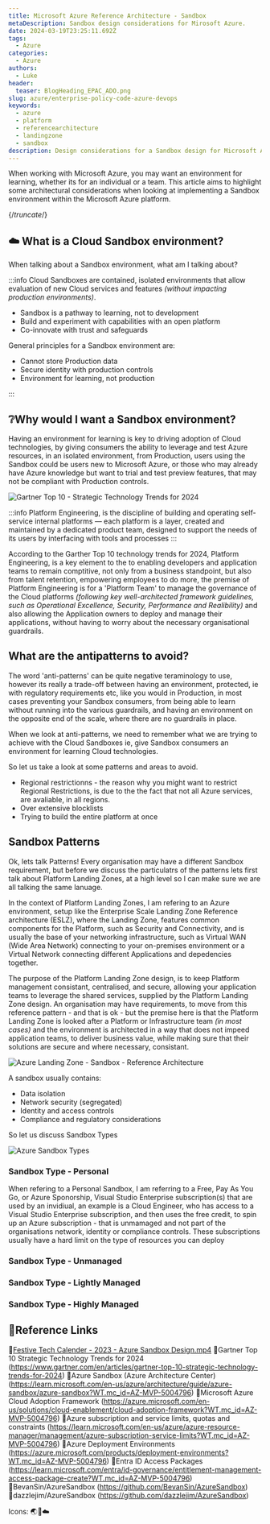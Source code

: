 ```yaml
---
title: Microsoft Azure Reference Architecture - Sandbox
metaDescription: Sandbox design considerations for Mirosoft Azure.
date: 2024-03-19T23:25:11.692Z
tags:
  - Azure
categories:
  - Azure
authors:
  - Luke
header:
  teaser: BlogHeading_EPAC_ADO.png
slug: azure/enterprise-policy-code-azure-devops
keywords:
  - azure
  - platform
  - referencearchitecture
  - landingzone
  - sandbox
description: Design considerations for a Sandbox design for Microsoft Azure.
---
```


When working with Microsoft Azure, you may want an environment for learning, whether its for an individual or a team. This article aims to highlight some architectural considerations when looking at implementing a Sandbox environment within the Microsoft Azure platform.

{/*truncate*/}

## ☁️ What is a Cloud Sandbox environment?

When talking about a Sandbox environment, what am I talking about?

:::info
Cloud Sandboxes are contained, isolated environments that allow evaluation of new Cloud services and features _(without impacting production environments)_.

* Sandbox is a pathway to learning, not to development
* Build and experiment with capabilities with an open platform
* Co-innovate with trust and safeguards

General principles for a Sandbox environment are:

* Cannot store Production data
* Secure identity with production controls
* Environment for learning, not production

:::

## ❔Why would I want a Sandbox environment?

Having an environment for learning is key to driving adoption of Cloud technologies, by giving consumers the ability to leverage and test Azure resources, in an isolated environment, from Production, users using the Sandbox could be users new to Microsoft Azure, or those who may already have Azure knowledge but want to trial and test preview features, that may not be compliant with Production controls.

![Gartner Top 10 - Strategic Technology Trends for 2024](Gartner_Top_10_StrategicTechTrends_2024.png)

:::info
Platform Engineering, is the discipline of building and operating self-service internal platforms — each platform is a layer, created and maintained by a dedicated product team, designed to support the needs of its users by interfacing with tools and processes
:::

According to the Garther Top 10 technology trends for 2024, Platform Engineering, is a key element to the to enabling developers and application teams to remain comptitive, not only from a business standpoint, but also from talent retention, empowering employees to do more, the premise of Platform Engineering is for a 'Platform Team' to manage the governance of the Cloud platforms _(following key well-architected framework guidelines, such as Operational Excellence, Security, Performance and Realibility)_ and also allowing the Application owners to deploy and manage their applications, without having to worry about the necessary organisational guardrails.

## What are the antipatterns to avoid?

The word 'anti-patterns' can be quite negative teraminology to use, however its really a trade-off between having an environment, protected, ie with regulatory requirements etc, like you would in Production, in most cases preventing your Sandbox consumers, from being able to learn without running into the various guardrails, and having an environment on the opposite end of the scale, where there are no guardrails in place.

When we look at anti-patterns, we need to remember what we are trying to achieve with the Cloud Sandboxes ie, give Sandbox consumers an environment for learning Cloud technologies.

So let us take a look at some patterns and areas to avoid.

* Regional restrictionns - the reason why you might want to restrict Regional Restrictions, is due to the the fact that not all Azure services, are avaliable, in all regions.
* Over extensive blocklists
* Trying to build the entire platform at once

## Sandbox Patterns

Ok, lets talk Patterns! Every organisation may have a different Sandbox requirement,  but before we discuss the particulatrs of the patterns lets first talk about Platform Landing Zones, at a high level so I can make sure we are all talking the same lanuage.

In the context of Platform Landing Zones, I am refering to an Azure environment, setup like the Enterprise Scale Landing Zone Reference architecture (ESLZ), where the Landing Zone, features common components for the Platform, such as Security and Connectivity, and is usually the base of your networking infrastructure, such as Virtual WAN (Wide Area Network) connecting to your on-premises environment or a Virtual Network connecting different Applications and depedencies together.

The purpose of the Platform Landing Zone design, is to keep Platform management consistant, centralised, and secure, allowing your application teams to leverage the shared services, supplied by the Platform Landing Zone design. An organisation may have requirements, to move from this reference pattern - and that is ok - but the premise here is that the Platform Landing Zone is looked after a Platform or Infrastructure team _(in most cases)_ and the environment is architected in a way that does not impeed application teams, to deliver business value, while making sure that their solutions are secure and where necessary, consistant.

![Azure Landing Zone - Sandbox - Reference Architecture](Azure_Landing_Zone-Sandbox-ReferenceArchitecture.png)

A sandbox usually contains:

* Data isolation
* Network security (segregated)
* Identity and access controls
* Compliance and regulatory considerations

So let us discuss Sandbox Types

![Azure Sandbox Types](Azure_Sandbox_Types.png)

### Sandbox Type - Personal

When refering to a Personal Sandbox, I am referring to a Free, Pay As You Go, or Azure Sponorship, Visual Studio Enterprise subscription(s) that are used by an invidiual, an example is a Cloud Engineer, who has access to a Visual Studio Enterprise subscription, and then uses the free credit, to spin up an Azure subscription - that is unmamaged and not part of the organisations network, identity or compliance controls. These subscriptions usually have a hard limit on the type of resources you can deploy

### Sandbox Type - Unmanaged

### Sandbox Type - Lightly Managed

### Sandbox Type - Highly Managed


## 📖Reference Links

🔗[Festive Tech Calender - 2023 - Azure Sandbox Design.mp4](https://youtu.be/WR9zRbzYfTQ)
🔗Gartner Top 10 Strategic Technology Trends for 2024 (https://www.gartner.com/en/articles/gartner-top-10-strategic-technology-trends-for-2024)
🔗Azure Sandbox (Azure Architecture Center) (https://learn.microsoft.com/en-us/azure/architecture/guide/azure-sandbox/azure-sandbox?WT.mc_id=AZ-MVP-5004796)
🔗Microsoft Azure Cloud Adoption Framework (https://azure.microsoft.com/en-us/solutions/cloud-enablement/cloud-adoption-framework?WT.mc_id=AZ-MVP-5004796)
🔗Azure subscription and service limits, quotas and constraints (https://learn.microsoft.com/en-us/azure/azure-resource-manager/management/azure-subscription-service-limits?WT.mc_id=AZ-MVP-5004796)
🔗Azure Deployment Environments (https://azure.microsoft.com/products/deployment-environments?WT.mc_id=AZ-MVP-5004796)
🔗Entra ID Access Packages (https://learn.microsoft.com/entra/id-governance/entitlement-management-access-package-create?WT.mc_id=AZ-MVP-5004796)
🔗BevanSin/AzureSandbox (https://github.com/BevanSin/AzureSandbox)
🔗dazzlejim/AzureSandbox (https://github.com/dazzlejim/AzureSandbox)

Icons: 🌏🔔☁️